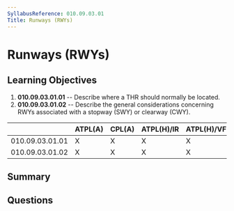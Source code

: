 ```yaml
---
SyllabusReference: 010.09.03.01
Title: Runways (RWYs)
---
```


# Runways (RWYs)

## Learning Objectives

1.  **010.09.03.01.01** -- Describe where a THR should normally be located.
2.  **010.09.03.01.02** -- Describe the general considerations concerning RWYs
    associated with a stopway (SWY) or clearway (CWY).

|                 | ATPL(A) | CPL(A) | ATPL(H)/IR | ATPL(H)/VFR | CPL(H) | IR | CBIR(A) |
| --------------- | ------- | ------ | ---------- | ----------- | ------ | -- | ------- |
| 010.09.03.01.01 | X       | X      | X          | X           | X      | X  |         |
| 010.09.03.01.02 | X       | X      | X          | X           | X      | X  | X       |

## Summary

## Questions
